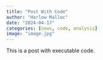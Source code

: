 ```yaml
---
title: "Post With Code"
author: "Harlow Malloc"
date: "2024-04-17"
categories: [news, code, analysis]
image: "image.jpg"
---
```


This is a post with executable code.
